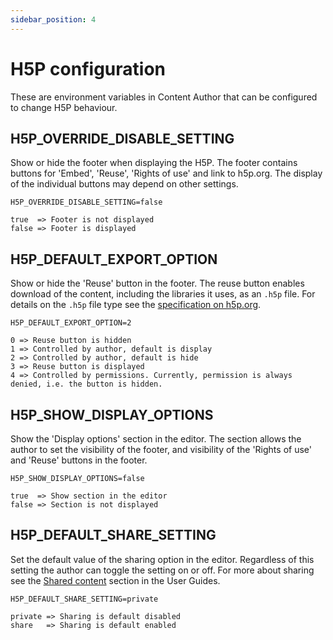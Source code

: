 ```yaml
---
sidebar_position: 4
---
```


# H5P configuration

These are environment variables in Content Author that can be configured to change H5P behaviour.

## H5P_OVERRIDE_DISABLE_SETTING
Show or hide the footer when displaying the H5P. The footer contains buttons for 'Embed', 'Reuse', 'Rights of use'
and link to h5p.org. The display of the individual buttons may depend on other settings.
```text title=.env
H5P_OVERRIDE_DISABLE_SETTING=false
```
```text title="Allowed values"
true  => Footer is not displayed
false => Footer is displayed
```

## H5P_DEFAULT_EXPORT_OPTION
Show or hide the 'Reuse' button in the footer. The reuse button enables download of the content, including the
libraries it uses, as an `.h5p` file. For details on the `.h5p` file type see the
[specification on h5p.org](https://h5p.org/documentation/developers/h5p-specification).
```text title=.env
H5P_DEFAULT_EXPORT_OPTION=2
```
```text title="Allowed values"
0 => Reuse button is hidden
1 => Controlled by author, default is display
2 => Controlled by author, default is hide
3 => Reuse button is displayed
4 => Controlled by permissions. Currently, permission is always denied, i.e. the button is hidden.
```

## H5P_SHOW_DISPLAY_OPTIONS
Show the 'Display options' section in the editor. The section allows the author to set the visibility of the footer,
and visibility of the 'Rights of use' and 'Reuse' buttons in the footer.
```text title=.env
H5P_SHOW_DISPLAY_OPTIONS=false
```
```text title="Allowed values"
true  => Show section in the editor
false => Section is not displayed
```

## H5P_DEFAULT_SHARE_SETTING
Set the default value of the sharing option in the editor. Regardless of this setting the author can toggle the
setting on or off. For more about sharing see the [Shared content](../../support/userGuides/shared-content)
section in the User Guides.
```text title=.env
H5P_DEFAULT_SHARE_SETTING=private
```
```text title="Allowed values"
private => Sharing is default disabled
share   => Sharing is default enabled
```
